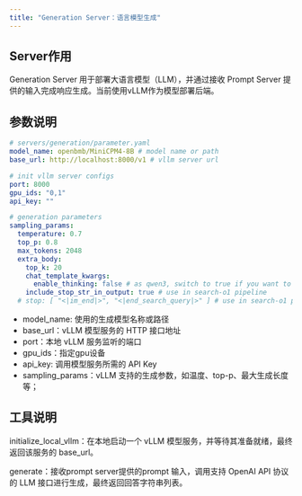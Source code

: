 ```yaml
---
title: "Generation Server：语言模型生成"
---
```


## Server作用

Generation Server 用于部署大语言模型（LLM），并通过接收 Prompt Server 提供的输入完成响应生成。当前使用vLLM作为模型部署后端。

## 参数说明

```yaml
# servers/generation/parameter.yaml
model_name: openbmb/MiniCPM4-8B # model name or path
base_url: http://localhost:8000/v1 # vllm server url

# init vllm server configs
port: 8000
gpu_ids: "0,1"
api_key: ""

# generation parameters
sampling_params:
  temperature: 0.7
  top_p: 0.8
  max_tokens: 2048
  extra_body:
    top_k: 20
    chat_template_kwargs:
      enable_thinking: false # as qwen3, switch to true if you want to enable thinking
    include_stop_str_in_output: true # use in search-o1 pipeline
  # stop: [ "<|im_end|>", "<|end_search_query|>" ] # use in search-o1 pipeline
```

- model_name: 使用的生成模型名称或路径
- base_url：vLLM 模型服务的 HTTP 接口地址
- port：本地 vLLM 服务监听的端口
- gpu_ids：指定gpu设备
- api_key: 调用模型服务所需的 API Key
- sampling_params：vLLM 支持的生成参数，如温度、top-p、最大生成长度等；

## 工具说明

initialize_local_vllm：在本地启动一个 vLLM 模型服务，并等待其准备就绪，最终返回该服务的 base_url。

generate：接收prompt server提供的prompt 输入，调用支持 OpenAI API 协议的 LLM 接口进行生成，最终返回回答字符串列表。